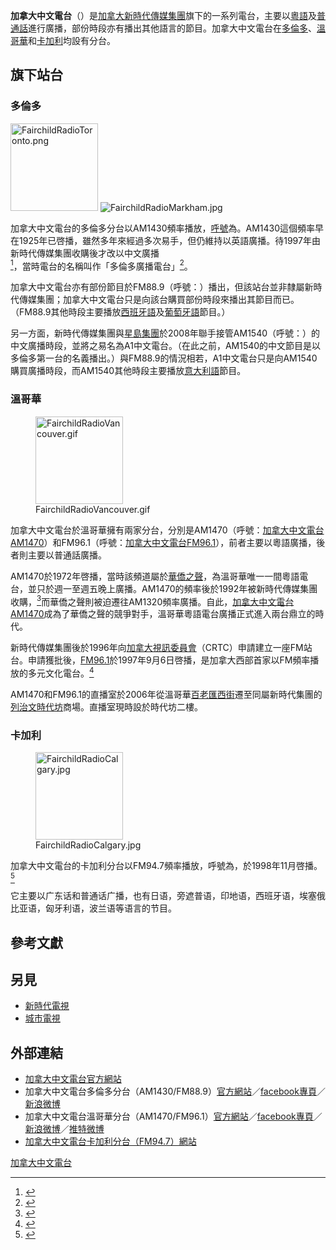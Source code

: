 {{Non-free|time=2020-09-27T01:17:08+00:00}}
{{广播电台
| 電臺名稱        = 加拿大中文電台
| 英文名稱        = Fairchild Radio
| 電臺圖片檔案    = Fairchild Radio Logo 2012.png
| 電臺圖片尺寸    = 100px
| 電臺圖片名稱    = 
| 所屬國家        = [[加拿大|加拿大]]
| 所屬國家或地區  = 
| 總部所在        = 
| 播放地區        = [[多倫多|多倫多]]、[[溫哥華|溫哥華]]、[[卡加利|卡加利]]
| 開播日期        = 
| 停播日期        = 
| 電臺呼號        = 多倫多：CHKT/CIRV<br />溫哥華：CJVB/CHKG<br />卡加利：CHKF
| 类型            = 多元文化電台
| 主要语言        = [[粵語|粵語]]、[[普通話|普通話]]
| 電臺口號        = 
| 隶属            = [[新時代傳媒集團|新時代傳媒集團]]
| 電臺官方網站    = http://www.fairchildradio.com/
| 無線廣播收聽地區01= 多倫多
| 無線廣播頻道數01= AM1430/FM88.9
| 無線廣播收聽地區02= 溫哥華
| 無線廣播頻道數02= AM1470/FM96.1
| 無線廣播收聽地區03= 卡加利
| 無線廣播頻道數03= FM94.7
}}

'''加拿大中文電台'''（{{lang-en|Fairchild Radio}}）是[[加拿大|加拿大]][[新時代傳媒集團|新時代傳媒集團]]旗下的一系列電台，主要以[[粵語|粵語]]及[[普通話|普通話]]進行廣播，部份時段亦有播出其他語言的節目。加拿大中文電台在[[多倫多|多倫多]]、[[溫哥華|溫哥華]]和[[卡加利|卡加利]]均設有分台。

==旗下站台==

===多倫多===
[[File:FairchildRadioToronto.png|140px]]
[[File:FairchildRadioMarkham.jpg|thumb]]

{{further|加拿大中文電台AM1430|加拿大中文電台FM88.9}}
加拿大中文電台的多倫多分台以AM1430頻率播放，[[無線電台呼號|呼號]]為{{tsl|en|CHKT|}}。AM1430這個頻率早在1925年已啓播，雖然多年來經過多次易手，但仍維持以英語廣播。待1997年由新時代傳媒集團收購後才改以中文廣播<ref>{{cite web | title = Canadian Communications Foundation: CHKT | publisher = Canadian Communications Foundation | date = 2008年12月 | url = http://www.broadcasting-history.ca/listings_and_histories/radio/histories.php?id=405&historyID=1033 | accessdate = 2009-01-07 | archive-date = 2011-06-10 | archive-url = https://web.archive.org/web/20110610223339/http://www.broadcasting-history.ca/listings_and_histories/radio/histories.php?id=405&historyID=1033 | dead-url = yes }}</ref>，當時電台的名稱叫作「多倫多廣播電台」<ref>{{cite episode |series=《[[真情康翠瑩|真情康翠瑩]]》|date=2017-05-25 |language=zh-yue }}</ref>。

加拿大中文電台亦有部份節目於FM88.9（呼號：{{tsl|en|CIRV-FM|}}）播出，但該站台並非隸屬新時代傳媒集團；加拿大中文電台只是向該台購買部份時段來播出其節目而已。（FM88.9其他時段主要播放[[西班牙語|西班牙語]]及[[葡萄牙語|葡萄牙語]]節目。）

另一方面，新時代傳媒集團與[[星島新聞集團|星島集團]]於2008年聯手接管AM1540（呼號：{{tsl|en|CHIN (AM)||CHIN}}）的中文廣播時段，並將之易名為A1中文電台。（在此之前，AM1540的中文節目是以多倫多第一台的名義播出。）與FM88.9的情況相若，A1中文電台只是向AM1540購買廣播時段，而AM1540其他時段主要播放[[意大利語|意大利語]]節目。

===溫哥華===
[[File:FairchildRadioVancouver.gif|140px]]

{{further|加拿大中文電台AM1470|加拿大中文電台FM96.1}}

加拿大中文電台於溫哥華擁有兩家分台，分別是AM1470（呼號：[[加拿大中文電台AM1470|加拿大中文電台AM1470]]）和FM96.1（呼號：[[加拿大中文電台FM96.1|加拿大中文電台FM96.1]]），前者主要以粵語廣播，後者則主要以普通話廣播。

AM1470於1972年啓播，當時該頻道屬於[[華僑之聲|華僑之聲]]，為溫哥華唯一一間粵語電台，並只於週一至週五晚上廣播。AM1470的頻率後於1992年被新時代傳媒集團收購，<ref>{{cite web | title = Canadian Communications Foundation: CJVB | publisher = Canadian Communications Foundation | date = 2008年3月 | url = http://www.broadcasting-history.ca/listings_and_histories/radio/histories.php?id=68&historyID=29 | accessdate = 2009-01-07 | deadurl = yes | archiveurl = https://web.archive.org/web/20110610205453/http://www.broadcasting-history.ca/listings_and_histories/radio/histories.php?id=68&historyID=29 | archivedate = 2011-06-10 }}</ref>而華僑之聲則被迫遷往AM1320頻率廣播。自此，[[加拿大中文電台AM1470|加拿大中文電台AM1470]]成為了華僑之聲的競爭對手，溫哥華粵語電台廣播正式進入兩台鼎立的時代。

新時代傳媒集團後於1996年向[[加拿大視訊委員會|加拿大視訊委員會]]（CRTC）申請建立一座FM站台。申請獲批後，[[加拿大中文電台FM96.1|FM96.1]]於1997年9月6日啓播，是加拿大西部首家以FM頻率播放的多元文化電台。<ref>{{cite web | title = Canadian Communications Foundation: CHKG-FM | publisher = Canadian Communications Foundation | date = 2008年11月 | url = http://www.broadcasting-history.ca/listings_and_histories/radio/histories.php?id=265&historyID=615 | accessdate = 2009-01-07 | deadurl = yes | archiveurl = https://web.archive.org/web/20121003152243/http://www.broadcasting-history.ca/listings_and_histories/radio/histories.php?id=265&historyID=615 | archivedate = 2012-10-03 }}</ref>

AM1470和FM96.1的直播室於2006年從溫哥華[[百老匯街_(溫哥華)|百老匯西街]]遷至同屬新時代集團的[[列治文|列治文]][[時代坊|時代坊]]商場。直播室現時設於時代坊二樓。

{{clear}}
===卡加利===
[[File:FairchildRadioCalgary.jpg|140px]]

{{further|加拿大中文電台FM94.7}}

加拿大中文電台的卡加利分台以FM94.7頻率播放，呼號為{{tsl|en|CHKF-FM|}}，於1998年11月啓播。<ref>{{cite web | title = Canadian Communications Foundation: CHKF-FM | publisher = Canadian Communications Foundation | date = 2004年 | url = http://www.broadcasting-history.ca/listings_and_histories/radio/histories.php?id=779&historyID=360 | accessdate = 2009-01-07 | deadurl = yes | archiveurl = https://web.archive.org/web/20110611032636/http://www.broadcasting-history.ca/listings_and_histories/radio/histories.php?id=779&historyID=360 | archivedate = 2011-06-11 }}</ref>

它主要以广东话和普通话广播，也有日语，旁遮普语，印地语，西班牙语，埃塞俄比亚语，匈牙利语，波兰语等语言的节目。

{{clear}}

==參考文獻==
{{reflist}}

==另見==
*[[新時代電視|新時代電視]]
*[[城市電視|城市電視]]

==外部連結==
*[http://www.fairchildradio.com/ 加拿大中文電台官方網站]{{Wayback|url=http://www.fairchildradio.com/ |date=20081108083110 }}
*加拿大中文電台多倫多分台（AM1430/FM88.9）[http://www.am1430.com 官方網站]{{Wayback|url=http://www.am1430.com/ |date=20080821080226 }}／[https://www.facebook.com/fairchildradiotoronto facebook專頁]{{Wayback|url=https://www.facebook.com/fairchildradiotoronto |date=20190126061411 }}／[http://e.weibo.com/2496225654/ 新浪微博]
*加拿大中文電台溫哥華分台（AM1470/FM96.1）[http://www.am1470.com/ 官方網站]{{Wayback|url=http://www.am1470.com/ |date=20080617195055 }}／[https://www.facebook.com/am1470fm961 facebook專頁]{{Wayback|url=https://www.facebook.com/am1470fm961 |date=20190126061412 }}／[http://e.weibo.com/fairchildradiovan 新浪微博]{{Wayback|url=http://e.weibo.com/fairchildradiovan |date=20130706221542 }}／[https://twitter.com/am1470fm961 推特微博]{{Wayback|url=https://twitter.com/am1470fm961 |date=20131218203515 }}
*[http://www.fm947.com/ 加拿大中文電台卡加利分台（FM94.7）網站]{{Wayback|url=http://www.fm947.com/ |date=20090122071115 }}
{{加拿大新時代集團}}
[[Category:加拿大中文電台|]]